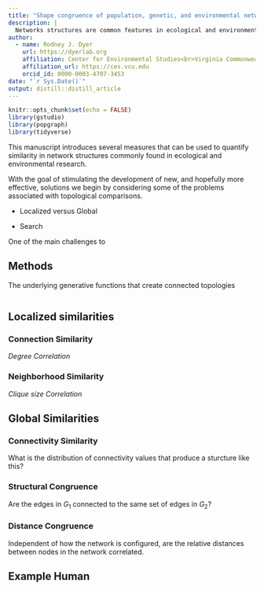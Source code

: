 ```yaml
---
title: "Shape congruence of population, genetic, and environmental network topologies."
description: |
  Networks structures are common features in ecological and environmental anlyses because they conceptually fit into notions of connectivity and information flows between populations or across landscapes.
author:
  - name: Rodney J. Dyer
    url: https://dyerlab.org
    affiliation: Center for Environmental Studies<br>Virginia Commonwealth University<br>&nbsp;
    affiliation_url: https://ces.vcu.edu
    orcid_id: 0000-0003-4707-3453
date: "`r Sys.Date()`"
output: distill::distill_article
---
```


```r
knitr::opts_chunk$set(echo = FALSE)
library(gstudio)
library(popgraph)
library(tidyverse)
```




This manuscript introduces several measures that can be used to quantify similarity in network structures commonly found in ecological and environmental research.

With the goal of stimulating the development of new, and hopefully more effective, solutions we begin by considering some of the problems associated with topological comparisons.

- Localized versus Global 

- Search


One of the main challenges to 


## Methods

The underlying generative functions that create connected topologies 




```r

```








## Localized similarities



### Connection Similarity

*Degree Correlation*


### Neighborhood Similarity

*Clique size Correlation* 



## Global Similarities


### Connectivity Similarity



What is the distribution of connectivity values that produce a sturcture like this?



### Structural Congruence

Are the edges in $G_1$ connected to the same set of edges in $G_2$?





### Distance Congruence

Independent of how the network is configured, are the relative distances between nodes in the network correlated.






## Example Human 






